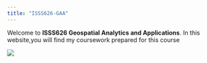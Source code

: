 ```yaml
---
title: "ISSS626-GAA"
---
```


Welcome to **ISSS626 Geospatial Analytics and Applications**. In this website,you will find my coursework prepared for this course

![](地球图片.webp)
